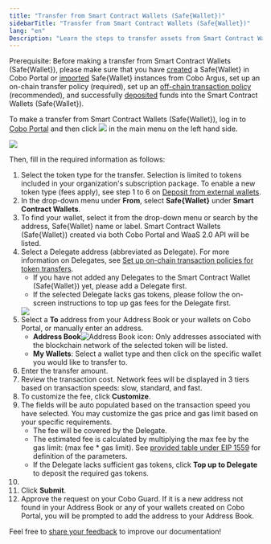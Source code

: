 ```yaml
---
title: "Transfer from Smart Contract Wallets (Safe{Wallet})"
sidebarTitle: "Transfer from Smart Contract Wallets (Safe{Wallet})"
lang: "en"
Description: "Learn the steps to transfer assets from Smart Contract Wallets (Safe{Wallet}) in Cobo Portal, ensuring secure and compliant transactions."
---
```



<Note>Prerequisite: Before making a transfer from Smart Contract Wallets (Safe&#123;Wallet&#125;), please make sure that you have [created](/en/portal/smart-contract-wallets/create) a Safe&#123;Wallet&#125; in Cobo Portal or [imported](/en/portal/smart-contract-wallets/import) Safe&#123;Wallet&#125; instances from Cobo Argus, set up an on-chain transfer policy (required), set up an [off-chain transaction policy](/en/portal/risk-controls/off-chain-tx-set-transfer) (recommended), and successfully [deposited](/en/portal/smart-contract-wallets/deposit-assets) funds into the Smart Contract Wallets (Safe&#123;Wallet&#125;).</Note>


To make a transfer from Smart Contract Wallets (Safe\{Wallet\}), log in to [Cobo Portal](https://portal.cobo.com/login) and then click <img src="/en/images/transfers/transfer-button.svg" className="icon"></img> in the main menu on the left hand side.

<img src="/en/images/transfers/transfer-button-location.png" className="screenshot_modal"/>

Then, fill in the required information as follows:

1. Select the token type for the transfer. Selection is limited to tokens included in your organization's subscription package. To enable a new token type (fees apply), see step 1 to 6 on [Deposit from external wallets](/en/portal/mpc-wallets/ocw/transfers#deposit-from-external-wallets).
2. In the drop-down menu under **From**, select **Safe&#123;Wallet&#125;** under **Smart Contract Wallets**.
3. To find your wallet, select it from the drop-down menu or search by the address, Safe&#123;Wallet&#125; name or label. Smart Contract Wallets (Safe&#123;Wallet&#125;) created via both Cobo Portal and WaaS 2.0 API will be listed.
4. Select a Delegate address (abbreviated as Delegate). For more information on Delegates, see [Set up on-chain transaction policies for token transfers](/en/portal/smart-contract-wallets/set-up-delegates).
    - If you have not added any Delegates to the Smart Contract Wallet (Safe&#123;Wallet&#125;) yet, please add a Delegate first.
    - If the selected Delegate lacks gas tokens, please follow the on-screen instructions to top up gas fees for the Delegate first.
    <img src="/en/images/transfers/add-delegate.png" className="screenshot_modal"/>
5. Select a **To** address from your Address Book or your wallets on Cobo Portal, or manually enter an address.
    - **Address Book**<img src="/en/images/common/icon_address_book.svg" className="icon" alt="Address Book icon" />: Only addresses associated with the blockchain network of the selected token will be listed.
    - **My Wallets**: Select a wallet type and then click on the specific wallet you would like to transfer to.
6. Enter the transfer amount.
7. Review the transaction cost. Network fees will be displayed in 3 tiers based on transaction speeds: slow, standard, and fast.
8. To customize the fee, click **Customize**.
9. The fields will be auto populated based on the transaction speed you have selected. You may customize the gas price and gas limit based on your specific requirements.
    - The fee will be covered by the Delegate.
    - The estimated fee is calculated by multiplying the max fee by the gas limit: (max fee * gas limit). See [provided table under EIP 1559](/en/portal/transfers/from-mpc-wallets#eip1559) for definition of the parameters.
    - If the Delegate lacks sufficient gas tokens, click **Top up to Delegate** to deposit the required gas tokens.
10. <MySnippet />
11. Click **Submit**.
12. Approve the request on your Cobo Guard. If it is a new address not found in your Address Book or any of your wallets created on Cobo Portal, you will be prompted to add the address to your Address Book.





<Tip>Feel free to [share your feedback](https://forms.zohopublic.com/cobo/form/DocumentFeedbackForm/formperma/QvLOhxJv1_JMsJ-1dleZ8Itb_7rzN-LtgvsDdxosoVI?referrername=manuals) to improve our documentation!</Tip>